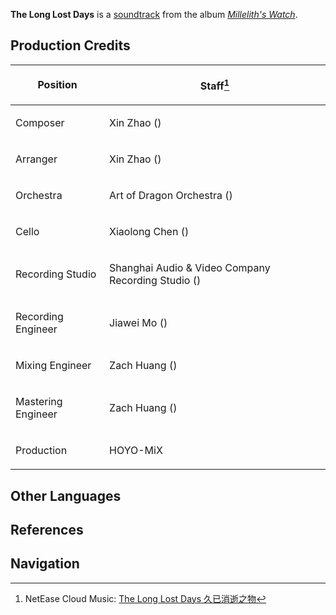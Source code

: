 {{Soundtrack Infobox
|title          =
|image          = Millelith's Watch.png
|album          = Millelith's Watch
|disc           = 2
|number         = 31
|featured       =
|featured2      =
|featured3      =
|featured_disc  =
|featured_disc2 =
|featured_disc3 =
|youtube_id     = LPG6a-eUpiw
|spotify_id     = 6H0eA0fmN0uJraGOJkkLhZ
|played_in      = The Chasm: Underground Mines;Underground Waterway
|during         = [[Underground Waterway]]
|domain         =
|previous       = Ripples of the Past
|next           = A Path to Delusions
}}
'''The Long Lost Days''' is a [[soundtrack]] from the album ''[[Millelith's Watch]]''.

==Production Credits==
{| class="wikitable" style="text-align:left; height:0.5em"
! Position
! Staff<ref>NetEase Cloud Music: [https://music.163.com/#/song?id=1956541083 The Long Lost Days 久已消逝之物]</ref>
|-
! Composer
| Xin Zhao ({{zh|赵鑫}})
|-
! Arranger
| Xin Zhao ({{zh|赵鑫}})
|-
! Orchestra
| Art of Dragon Orchestra ({{zh|龙之艺交响乐团}})
|-
! Cello
| Xiaolong Chen ({{zh|陈小龙}})
|-
! Recording Studio
| Shanghai Audio & Video Company Recording Studio ({{zh|上海音像公司录音棚}})
|-
! Recording Engineer
| Jiawei Mo ({{zh|莫家伟}})
|-
! Mixing Engineer
| Zach Huang ({{zh|黄巍}})
|-
! Mastering Engineer
| Zach Huang ({{zh|黄巍}})
|-
! Production
| HOYO-MiX
|}
<!--
==Videos==
<gallery>
</gallery>
==Trivia==
-->
==Other Languages==
{{Other Languages
|en      = The Long Lost Days
|zhs     = 久已消逝之物
|zhs_rm  = Jiúyǐ Xiāoshì zhī Wù
|zhs_tl  =
|ja      = 疾うに消えたもの
|ja_rm   = Tou ni Kieta Mono{{Assumed}}
|ja_tl   = 
|tr      = 
|it      = 
}}

==References==
{{Reflist}}

==Navigation==
{{Soundtrack Navbox|Millelith's Watch}}